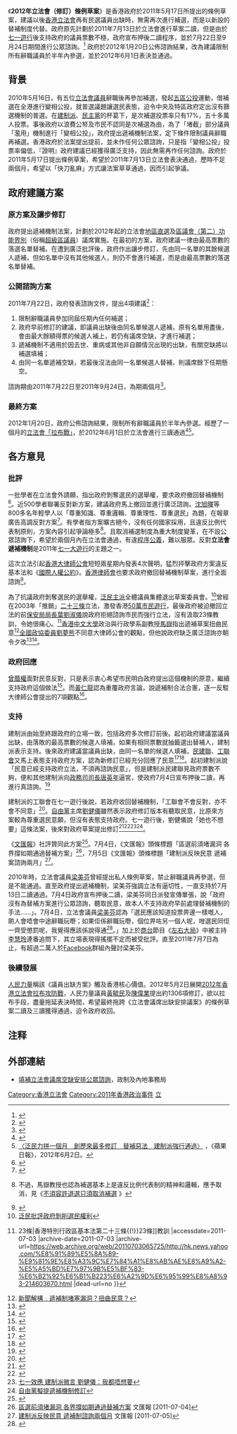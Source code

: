 {{Infobox legislation
|short_title         = 2012年立法會（修訂）條例草案<br><small>Legislative Council (Amendment) Bill 2012</small>
|legislature         = [[香港立法會|香港立法會]]
|image               = legco.svg
|imagesize           = 200px
|imagealt            = 
|caption             = 
|long_title          = 本條例旨在修訂《立法會條例》，對在立法會的補選中提名候選人，施加一項限制。
|citation            = {{Cite Hong Kong ordinance|542|39}}
|territorial_extent  = 
|enacted_by          = [[香港立法會|香港立法會]]
|date_enacted        = 
|date_passed         = {{startdate|2012|6|1}}
|date_passed2        = 
|date_assented       = 
|royal_assent        = 
|date_signed         = 
|date_commenced      = {{startdate|2012|6|8}}
|date_of_expiry      = 
|date_repealed       = 
|administered_by     = 
|bill                = 
|bill_citation       = 
|bill_date           = {{startdate|2012|2|3}}
|introduced_by       = [[政制及內地事務局|政制及內地事務局局長]][[譚志源|譚志源]]
|1st_reading         = {{startdate|2012|2|8}}
|2nd_reading         = {{startdate|2012|5|16}}
|3rd_reading         = {{startdate|2012|6|1}}
|conf_committee_passed  = 
|date_conf_committee = 
|white_paper         = 
|committee_report    = [https://www.legco.gov.hk/yr11-12/chinese/bc/bc54/reports/bc540502cb2-1833-c.pdf 於2012年5月2日立法會會議上提交]
|amendments          = 
|repeals             = 
|related_legislation = 立法會條例
|summary             = 
|keywords            = 
|status              = amended
}}

《'''2012年立法會（修訂）條例草案'''》是香港政府於2011年5月17日所提出的條例草案，建議以後[[香港立法會|香港立法會]]再有民選議員出缺時，無需再次進行補選，而是以新設的替補制度代替。政府原先計劃於2011年7月13日於立法會進行草案二讀，但是由於[[七一遊行|七一遊行]]後支持政府的議員票數不穩，政府宣布押後二讀程序，並於7月22日至9月24日期間進行公眾諮詢。<ref>{{Cite web |url=http://news.sina.com.hk/news/2/1/1/2373278/1.html |title=「遞補」押後　煲呔決任內立法 |accessdate=2011-07-05 |archive-date=2011-07-08 |archive-url=https://web.archive.org/web/20110708130307/http://news.sina.com.hk/news/2/1/1/2373278/1.html |dead-url=yes }}</ref> 政府於2012年1月20日公佈諮詢結果，改為建議限制所有辭職議員於半年內參選，並於2012年6月1日表決並通過。

==背景==
2010年5月16日，有五位[[香港立法會|立法會議員]]辭職後再參加補選，發起[[五區公投|五區公投]]運動，借補選在全港進行變相公投，就普選議題讓選民表態，迫令中央及特區政府定出沒有篩選機制的普選。在[[建制派_(香港)|建制派]]、[[民主黨_(香港)|民主黨]]的杯葛下，是次補選投票率只有17%，五十多萬人投票。事後政府以浪費公帑及市民不認同是次補選為由，為了「堵截」部分議員「濫用」機制進行「變相公投」，政府提出遞補機制法案，定下條件限制議員辭職再補選。香港政府於法案提出提前，並未作任何公眾諮詢，只是指「變相公投」投票率偏低，『證明』政府建議已經獲得廣泛支持，因此無需再作任何諮詢。政府於2011年5月17日提出條例草案，希望於2011年7月13日立法會表決通過，歷時不足兩個月，希望以「快刀亂麻」方式讓法案草草通過，因而引起爭議。

==政府建議方案==
===原方案及讓步修訂===
政府提出遞補機制法案，計劃於2012年起的立法會[[地區直選_(香港)|地區直選]]及[[區議會（第二）功能界別|區議會（第二）功能界別]]（俗稱[[區議會（第二）功能界別|超級區議員]]）議席實施。在最初的方案，政府建議一律由最高票數的落選名單替補。在遭到廣泛批評後，政府作出讓步修訂，先由同一名單的其餘候選人遞補，但如名單中沒有其他候選人，則仍不會進行補選，而是由最高票數的落選名單替補。

===公開諮詢方案===

2011年7月22日，政府發表諮詢文件，提出4項建議<ref>{{Cite web |url=http://www.cmab.gov.hk/doc/tc/documents/filling_vacancies/Consultation_Paper_with_Annexes_tc.pdf |title=填補立法會議席空缺安排 |accessdate=2011-07-22 |archive-date=2020-06-21 |archive-url=https://web.archive.org/web/20200621180415/https://www.cmab.gov.hk/doc/tc/documents/filling_vacancies/Consultation_Paper_with_Annexes_tc.pdf |dead-url=no }}</ref>：

#限制辭職議員參加同屆任期內任何補選；
#政府早前修訂的建議，即議員出缺後由同名單候選人遞補，原有名單用盡後，會由最大餘額得票的候選人補上，若仍有議席空缺，才進行補選；
#遞補機制不適用於因去世、重病或其他非自願情況出現的出缺，有關空缺將以補選填補；
#由同一名單遞補空缺，若最後沒法由同一名單候選人替補，則議席餘下任期懸空。

諮詢期由2011年7月22日至2011年9月24日，為期兩個月<ref>{{Cite web|title=填補立會空缺四方案諮詢公眾|url=https://www.news.gov.hk/tc/categories/admin/html/2011/07/20110722_090218.shtml|accessdate=2020-06-30|author=|date=2011-07-22|format=|work=香港政府|publisher=|language=|archive-date=2020-06-30|archive-url=https://web.archive.org/web/20200630104221/https://www.news.gov.hk/tc/categories/admin/html/2011/07/20110722_090218.shtml|dead-url=no}}</ref>。

===最終方案===
2012年1月20日，政府公佈諮詢結果，限制所有辭職議員於半年內參選。經歷了一個月的[[2012年香港立法會拉布攻防戰|立法會「拉布戰」]]，於2012年6月1日於立法會進行三讀通過<ref>{{Cite web |url=http://www.cmab.gov.hk/doc/tc/documents/filling_vacancies/filling_vacancies_report_tc.pdf |title=填補立法會議席空缺安排諮詢報告 |accessdate=2012-02-01 |archive-date=2013-10-29 |archive-url=https://web.archive.org/web/20131029192608/http://www.cmab.gov.hk/doc/tc/documents/filling_vacancies/filling_vacancies_report_tc.pdf |dead-url=no }}</ref><ref>[http://hk.apple.nextmedia.com/news/art/20120602/16391224 〈泛民力拼一個月　創歷來最多修訂　替補惡法　建制派強行通過〉] {{Wayback|url=http://hk.apple.nextmedia.com/news/art/20120602/16391224 |date=20160611003722 }}，《蘋果日報》，2012年6月2日。</ref>。

==各方意見==

===批評===
一批學者在立法會外請願，指出政府剝奪選民的選舉權，要求政府撤回替補機制<ref>{{Cite web |url=http://hk.news.yahoo.com/%E5%AD%B8%E8%80%85%E8%AB%8B%E9%A1%98%E4%BF%83%E6%92%A4%E6%9B%BF%E8%A3%9C%E6%A9%9F%E5%88%B6-053600220.html |title=學者請願促撤替補機制 |accessdate=2011-07-01 |archive-date=2020-06-21 |archive-url=https://web.archive.org/web/20200621180440/https://hk.news.yahoo.com/%E5%AD%B8%E8%80%85%E8%AB%8B%E9%A1%98%E4%BF%83%E6%92%A4%E6%9B%BF%E8%A3%9C%E6%A9%9F%E5%88%B6-053600220.html |dead-url=no }}</ref>。近500學者聯署反對新方案，建議政府馬上撤回並進行廣泛諮詢。[[沈旭暉|沈旭暉]]等800多名年輕學人以「尊重知識、尊重邏輯、尊重理性、尊重選民」為題，在報章廣告高調反對方案<ref>{{Cite web |url=http://byelectionpetition.blogspot.com/2011/06/blog-post.html |title=年輕學人促請政府收回「敗者替補」方案聯署聲明 |accessdate=2011-08-16 |archive-date=2016-03-05 |archive-url=https://web.archive.org/web/20160305004632/http://byelectionpetition.blogspot.com/2011/06/blog-post.html |dead-url=no }}</ref>。有學者指方案曠古絕今，沒有任何國家採用，且違反比例代表制原則，方案內容引起爭論極多<ref>{{Cite web|url=http://commentshk.blogspot.com/2011/05/blog-post_1350.html|title=馬嶽：輸者替補 曠古絕今|publisher=《[[香港雜評|香港雜評]]》|year=2011|language=zh-hant|accessdate=2011-05-24|archiveurl=https://archive.is/20120703213459/http://commentshk.blogspot.de/2011/05/blog-post_1350.html|archivedate=2012-07-03|deadurl=yes}}不過，馬嶽教授也認為補選基本上是違反比例代表制的精神和邏輯，應予取消，見《[http://www.hkddn.org/view/demofight2.php?hkddn_ID=1286 不須容許退選只須取消補選] {{Wayback|url=http://www.hkddn.org/view/demofight2.php?hkddn_ID=1286 |date=20200510234737 }}》</ref>。且取消補選制度為重大制度變革，在不設公眾諮詢下，希望於兩個月內在立法會通過，有違[[程序公義|程序公義]]，難以服眾。反對'''立法會遞補機制'''是2011年[[七一遊行|七一大遊行]]的主題之一。

這次立法引起[[香港大律師公會|香港大律師公會]]短短兩星期內發表4次聲明，猛烈抨擊政府方案違反基本法和《[[国际人权公约|國際人權公約]]》。[[香港律師會|香港律師會]]也要求政府撤回替補機制草案，進行全面諮詢<ref>{{Cite web|title=立會替補制 被指違基本法|url=https://orientaldaily.on.cc/cnt/news/20110618/00176_014.html|accessdate=2020-06-30|author=|date=2011-06-18|format=|publisher=東方日報|language=|archive-date=2020-07-02|archive-url=https://web.archive.org/web/20200702223553/https://orientaldaily.on.cc/cnt/news/20110618/00176_014.html|dead-url=no}}</ref>。

為了抗議政府剝奪選民的選舉權，[[民主派_(香港)|泛民主派]]全體議員集體退出草案委員會。<ref>[http://www.singtao.com.hk/breakingnews/20110622a134757.asp 泛民批評政府剝削選民權利]</ref>曾經在2003年「推銷」[[香港特別行政區基本法第二十三條|二十三條]]立法，激發香港[[2003年香港七一遊行|50萬市民遊行]]，最後政府被迫撤回立法的前[[保安局_(香港)|保安局局長]][[葉劉淑儀|葉劉淑儀]]說政府拒絕諮詢市民而強行立法，沒有汲取23條教訓，令她很痛心。<ref>{{Cite web |url=http://hk.news.yahoo.com/%E8%91%89%E5%8A%89-%E9%81%9E%E8%A3%9C%E7%84%A1%E8%AB%AE%E8%A9%A2-%E5%A5%BD%E7%97%9B%E5%BF%83-%E6%B2%92%E6%B1%B223%E6%A2%9D%E6%95%99%E8%A8%93-214603670.html |title=葉劉：遞補無諮詢 好痛心 沒汲[[香港特別行政區基本法第二十三條{{!}}23條|香港特別行政區基本法第二十三條{{!}}23條]]教訓 |accessdate=2011-07-03 |archive-date=2011-07-03 |archive-url=https://web.archive.org/web/20110703065725/http://hk.news.yahoo.com/%E8%91%89%E5%8A%89-%E9%81%9E%E8%A3%9C%E7%84%A1%E8%AB%AE%E8%A9%A2-%E5%A5%BD%E7%97%9B%E5%BF%83-%E6%B2%92%E6%B1%B223%E6%A2%9D%E6%95%99%E8%A8%93-214603670.html |dead-url=no }}</ref>[[香港中文大學|香港中文大學]]政治與行政學系副教授[[馬嶽|馬嶽]]指出遞補草案扭曲民意<ref>[http://hk.news.yahoo.com/%E6%96%B0%E8%81%9E%E8%A7%A3%E6%A7%8B-%E9%81%9E%E8%A3%9C%E5%88%B6%E5%A0%B5%E5%A1%9E%E6%BC%8F%E6%B4%9E-%E6%89%AD%E6%9B%B2%E6%B0%91%E6%84%8F-220455435.html 新聞解構﹕遞補制堵塞漏洞？扭曲民意？]</ref>[[中國人民政治協商會議全國委員會香港地區委員|全國政協委員]][[劉夢熊|劉夢熊]]不同意大律師公會的觀點，但他說政府缺乏廣泛諮詢亦朝令夕改<ref>{{Cite web|url=http://paper.wenweipo.com/2011/06/27/PL1106270001.htm|title=指點江山：大律師公會豈有資格以「朕即法律」姿態誤導市民？|publisher=《[[文汇报_(香港)|文匯報]]》|year=2011|language=zh-hant|accessdate=2011-06-27|archive-date=2020-05-10|archive-url=https://web.archive.org/web/20200510234756/http://paper.wenweipo.com/2011/06/27/PL1106270001.htm|dead-url=no}}</ref><ref>{{Cite web |url=http://hk.news.yahoo.com/%E5%8A%89%E5%A4%A2%E7%86%8A%E6%8C%87%E9%81%9E%E8%A3%9C%E6%A9%9F%E5%88%B6%E6%B8%AF%E5%BA%9C%E6%AC%A0%E9%AB%98%E6%98%8E-014000122.html |title=劉夢熊指遞補機制港府欠高明 |accessdate=2011-07-01 |archive-date=2020-06-21 |archive-url=https://web.archive.org/web/20200621180518/https://hk.news.yahoo.com/%E5%8A%89%E5%A4%A2%E7%86%8A%E6%8C%87%E9%81%9E%E8%A3%9C%E6%A9%9F%E5%88%B6%E6%B8%AF%E5%BA%9C%E6%AC%A0%E9%AB%98%E6%98%8E-014000122.html |dead-url=no }}</ref>。

===政府回應===
[[曾蔭權|曾蔭權]]面對民意反對，只是表示衷心希望市民明白政府提出這個機制的原意，繼續支持政府這個做法<ref>{{Cite web|url=http://paper.wenweipo.com/2011/06/30/HK1106300001.htm|title=曾蔭權首開腔：籲市民挺遞補制|publisher=《[[文汇报_(香港)|文匯報]]》|year=2011|language=zh-hant|accessdate=2011-06-30|archive-date=2020-05-10|archive-url=https://web.archive.org/web/20200510234805/http://paper.wenweipo.com/2011/06/30/HK1106300001.htm|dead-url=no}}</ref>。而[[黃仁龍|黃仁龍]]認為重覆政府言論，說遞補制合法合憲，逐一反駁大律師公會提出的7項觀點<ref>{{Cite web|url=http://paper.wenweipo.com/2011/06/30/HK1106300002.htm|title=黃仁龍：遞補制合法合憲 逐點反駁大律師公會|publisher=《[[文汇报_(香港)|文匯報]]》|year=2011|language=zh-hant|accessdate=2011-06-30|archive-date=2020-05-10|archive-url=https://web.archive.org/web/20200510234811/http://paper.wenweipo.com/2011/06/30/HK1106300002.htm|dead-url=no}}</ref>。

===支持===
建制派由始至終跟政府的立場一致，包括政府多次修訂前後。起初政府建議當議員出缺，由落敗的最高票數的候選人填補，如果有相同票數就抽籤選出替補人，建制派表示支持。後來政府建議當議員出缺，由同一名單的候選人填補，[[民主建港協進聯盟|民建聯]]、[[香港工會聯合會|工聯會]]又馬上表態支持政府方案，認為新修訂已經充分回應了民意<ref>{{Cite web|url=http://paper.wenweipo.com/2011/06/30/HK1106300005.htm|title=民建聯工聯會表態支持|publisher=《[[文汇报_(香港)|文匯報]]》|year=2011|language=zh-hant|accessdate=2011-06-30|archive-date=2020-05-10|archive-url=https://web.archive.org/web/20200510234814/http://paper.wenweipo.com/2011/06/30/HK1106300005.htm|dead-url=no}}</ref><ref>{{Cite web|url=http://paper.wenweipo.com/2011/06/29/HK1106290003.htm|title=新制釋疑慮 多黨表歡迎|publisher=《[[文汇报_(香港)|文匯報]]》|year=2011|language=zh-hant|accessdate=2011-06-29|archive-date=2020-05-10|archive-url=https://web.archive.org/web/20200510234819/http://paper.wenweipo.com/2011/06/29/HK1106290003.htm|dead-url=no}}</ref>。起初建制派說「民意已經支持政府立法，不須再諮詢民意」，但是建制派民建聯見政府票數不夠，便和其他建制派向[[政務司司長|政務司司長]][[唐英年|唐英年]]逼宮，使政府7月4日宣布押後二讀，再進行真諮詢。<ref>{{Cite web |url=http://orientaldaily.on.cc/cnt/news/20110705/00176_003.html |title=替補機制72小時「趴街」事件簿 |accessdate=2011-07-05 |archive-date=2020-06-07 |archive-url=https://web.archive.org/web/20200607153328/https://orientaldaily.on.cc/cnt/news/20110705/00176_003.html |dead-url=no }}</ref>

建制派的工聯會在七一遊行後說，若政府收回替補機制，「工聯會不會反對，亦不會不同意」<ref>{{Cite web|title=民建聯死撐工聯會口風軟|url=http://the-sun.on.cc/cnt/news/20110702/00407_008.html|accessdate=2020-06-30|author=|date=2011-07-02|format=|work=太陽報|publisher=|language=zh-hk|archive-date=2011-08-04|archive-url=https://web.archive.org/web/20110804010151/http://the-sun.on.cc/cnt/news/20110702/00407_008.html|dead-url=no}}</ref>。[[自由黨_(香港)|自由黨]]主席[[劉健儀|劉健儀]]雖然表示政府修訂版本有聽取民意，比原來方案較為尊重選民意願，但沒有表態支持政府。七一遊行後，劉健儀說「她也不想要」這條法案，後來對政府草案提出修訂<ref>{{Cite web|url=http://paper.wenweipo.com/2011/07/01/HK1107010007.htm|title=新方案多黨認同 獨立議員諮業界|publisher=《[[文汇报_(香港)|文匯報]]》|year=2011|language=zh-hant|accessdate=2011-07-01|archive-date=2020-05-10|archive-url=https://web.archive.org/web/20200510234833/http://paper.wenweipo.com/2011/07/01/HK1107010007.htm|dead-url=no}}</ref><ref>{{Cite web |url=http://hk.news.yahoo.com/%E9%81%9E%E8%A3%9C%E4%BF%AE%E8%A8%82%E6%9C%AA%E5%A4%A0%E7%A5%A8-%E8%AD%B0%E5%93%A1%E8%A7%80%E6%9C%9B-220057687.html |title=遞補修訂未夠票 議員觀望 |accessdate=2011-07-03 |archive-date=2011-07-03 |archive-url=https://web.archive.org/web/20110703071005/http://hk.news.yahoo.com/%E9%81%9E%E8%A3%9C%E4%BF%AE%E8%A8%82%E6%9C%AA%E5%A4%A0%E7%A5%A8-%E8%AD%B0%E5%93%A1%E8%A7%80%E6%9C%9B-220057687.html |dead-url=no }}</ref><ref>[http://news.sina.com.hk/news/3/1/1/2371682/1.html 七一效應 建制派微言 劉健儀：我都唔想要]{{dead link|date=2018年5月 |bot=InternetArchiveBot |fix-attempted=yes }}</ref><ref>[http://news.sina.com.hk/news/32/1/1/2372504/1.html 自由黨擬提遞補機制修訂]{{dead link|date=2018年5月 |bot=InternetArchiveBot |fix-attempted=yes }}</ref>。 

《[[文汇报_(香港)|文匯報]]》社評贊同此方案<ref>{{Cite web|url=http://paper.wenweipo.com/2011/06/30/WW1106300001.htm|title=遞補機制法理民意基礎穩固|publisher=《[[文汇报_(香港)|文匯報]]》|year=2011|language=zh-hant|accessdate=2011-06-30|archive-date=2020-05-10|archive-url=https://web.archive.org/web/20200510234849/http://paper.wenweipo.com/2011/06/30/WW1106300001.htm|dead-url=no}}</ref>。7月4日，《文匯報》頭條標題「區選前須堵漏洞 各界撐如期通過替補方案」<ref>[http://paper.wenweipo.com/2011/07/04/YO1107040001.htm 區選前須堵漏洞 各界撐如期通過替補方案] {{Wayback|url=http://paper.wenweipo.com/2011/07/04/YO1107040001.htm |date=20200510234856 }}文匯報 [2011-07-04]</ref>，7月5日《文匯報》頭條標題「建制派反映民意 遞補案諮詢兩月」<ref>[http://paper.wenweipo.com/2011/07/05/YO1107050001.htm 建制派反映民意 遞補制諮詢兩個月] {{Wayback|url=http://paper.wenweipo.com/2011/07/05/YO1107050001.htm |date=20200510234858 }}文匯報 [2011-07-05]</ref>。

2010年時，立法會議員[[梁美芬|梁美芬]]曾經提出私人條例草案，禁止辭職議員再參選，但是不能通過。直至政府提出遞補機制，梁美芬強調立法有逼切性，一直支持於7月13日二讀通過。7月4日政府宣布押後二讀，梁美芬同日派發宣傳單張，說「政府沒有為替補方案進行公眾諮詢，聽取民意，故本人不支持政府早前處理替補機制的手法……」。7月4日，立法會議員[[梁美芬|梁美芬]]認為「選民應該知道投票畀邊一樣嘅人，啲人會唔會中途辭職玩嘢；如果佢係辭職玩嘢，個位畀咗另一個人呢，咁選民同佢一齊受懲罰呢，我覺得應該係說得通<ref>{{Cite web|url=http://hk.apple.nextmedia.com/template/apple/art_main.php?iss_id=20110706&sec_id=4104&subsec_id=11866&art_id=15405171|title=侮辱選民惹公憤　建制派：水平低 全城圍剿梁美芬|publisher=《[[蘋果日報|蘋果日報]]》|year=2011|language=zh-hant|accessdate=2011-07-06|archive-date=2011-07-08|archive-url=https://web.archive.org/web/20110708054231/http://hk.apple.nextmedia.com/template/apple/art_main.php?iss_id=20110706&sec_id=4104&subsec_id=11866&art_id=15405171|dead-url=no}}</ref>。」加上於[[香港商業電台|商台]]節目《[[左右大局|左右大局]]》中被主持[[李慧玲|李慧玲]]連番追問下，其立場表現得搖擺不定而被受批評。直至2011年7月7日為止，有超過二萬人於[[Facebook|Facebook]]群組內聲討梁美芬。

===後續發展===
{{main|2012年香港立法會拉布攻防戰}}
[[人民力量|人民力量]]稱該《議員出缺方案》觸及香港核心價值。2012年5月2日展開[[2012年香港立法會拉布攻防戰|2012年香港立法會拉布攻防戰]]，人民力量議員[[黃毓民|黃毓民]]及[[陳偉業|陳偉業]]提出約1306項修訂，欲以拉布手段，盡量拖延表決時間，希望最終拖跨《立法會議席出缺安排議案》的條例草案二讀及三讀獲得通過，迫令政府收回。

==注释==
{{Reflist|2}}

==外部連結==
*[http://www.cmab.gov.hk/tc/issues/vacancies.htm 填補立法會議席空缺安排公眾諮詢]{{Wayback|url=http://www.cmab.gov.hk/tc/issues/vacancies.htm |date=20200702074246 }}，政制及內地事務局

[[Category:香港立法會|Category:香港立法會]]
[[Category:2011年香港政治事件|Category:2011年香港政治事件]]
[[Category:香港立法|立]]